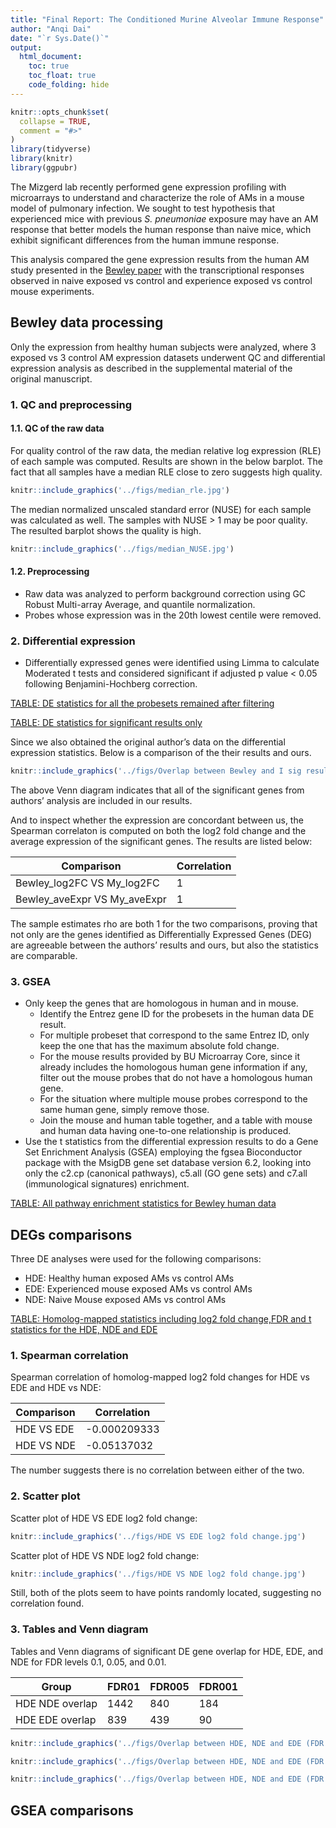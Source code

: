 ```yaml
---
title: "Final Report: The Conditioned Murine Alveolar Immune Response"
author: "Anqi Dai"
date: "`r Sys.Date()`"
output:
  html_document:
    toc: true
    toc_float: true
    code_folding: hide
---
```


```r
knitr::opts_chunk$set(
  collapse = TRUE,
  comment = "#>"
)
library(tidyverse)
library(knitr)
library(ggpubr)
```

The Mizgerd lab recently performed gene expression profiling with microarrays to understand and characterize the role of AMs in a mouse model of pulmonary infection. We sought to test hypothesis that experienced mice with previous *S. pneumoniae* exposure may have an AM response that better models the human response than naive mice, which exhibit significant differences from the human immune response.

This analysis compared the gene expression results from the human AM study presented in the [Bewley paper](https://www.atsjournals.org/doi/full/10.1164/rccm.201705-0903OC?url_ver=Z39.88-2003&rfr_id=ori%3Arid%3Acrossref.org&rfr_dat=cr_pub%3Dpubmed) with the transcriptional responses observed in naive exposed vs control and experience exposed vs control mouse experiments. 

## Bewley data processing

Only the expression from healthy human subjects were analyzed, where 3 exposed vs 3 control AM expression datasets underwent QC and differential expression analysis as described in the supplemental material of the original manuscript. 

### 1. QC and preprocessing

#### 1.1. QC of the raw data

For quality control of the raw data, the median relative log expression (RLE) of each sample was computed. Results are shown in the below barplot. The fact that all samples have a median RLE close to zero suggests high quality.

```r
knitr::include_graphics('../figs/median_rle.jpg')
```

The median normalized unscaled standard error (NUSE) for each sample was calculated as well. The samples with NUSE > 1 may be poor quality. The resulted barplot shows the quality is high.

```r
knitr::include_graphics('../figs/median_NUSE.jpg')
```

#### 1.2. Preprocessing

* Raw data was analyzed to perform background correction using GC Robust Multi-array Average, and quantile normalization. 
* Probes whose expression was in the 20th lowest centile were removed. 

### 2. Differential expression

* Differentially expressed genes were identified using Limma to calculate Moderated t tests and considered significant if adjusted p value < 0.05 following Benjamini-Hochberg correction. 

[TABLE: DE statistics for all the probesets remained after filtering](../output/differential_expression_statistics_healthy_samples_Bewley_ALL.csv)

[TABLE: DE statistics for significant results only](../output/differential_expression_statistics_healthy_samples_Bewley_SIG.csv)

Since we also obtained the original author's data on the differential expression statistics. Below is a comparison of the their results and ours.

```r
knitr::include_graphics('../figs/Overlap between Bewley and I sig result.png')
```

The above Venn diagram indicates that all of the significant genes from authors' analysis are included in our results. 

And to inspect whether the expression are concordant between us, the Spearman correlaton is computed on both the log2 fold change and the average expression of the significant genes. The results are listed below:

Comparison | Correlation
---------- | -----------
Bewley_log2FC VS My_log2FC | 1
Bewley_aveExpr VS My_aveExpr | 1

The sample estimates rho are both 1 for the two comparisons, proving that not only are the genes identified as Differentially Expressed Genes (DEG) are agreeable between the authors' results and ours, but also the statistics are comparable.



### 3. GSEA

* Only keep the genes that are homologous in human and in mouse.
    + Identify the Entrez gene ID for the probesets in the human data DE result.
    + For multiple probeset that correspond to the same Entrez ID, only keep the one that has the maximum absolute fold change.
    + For the mouse results provided by BU Microarray Core, since it already includes the homologous human gene information if any, filter out the mouse probes that do not have a homologous human gene.
    + For the situation where multiple mouse probes correspond to the same human gene, simply remove those.
    + Join the mouse and human table together, and a table with mouse and human data having one-to-one relationship is produced.


* Use the t statistics from the differential expression results to do a Gene Set Enrichment Analysis (GSEA) employing the fgsea Bioconductor package with the MsigDB gene set database version 6.2, looking into only the c2.cp (canonical pathways), c5.all (GO gene sets) and c7.all (immunological signatures) enrichment.

[TABLE: All pathway enrichment statistics for Bewley human data](../output/HDE_GSEA_results.csv)


## DEGs comparisons

Three DE analyses were used for the following comparisons:

* HDE: Healthy human exposed AMs vs control AMs
* EDE: Experienced mouse exposed AMs vs control AMs
* NDE: Naive Mouse exposed AMs vs control AMs

[TABLE: Homolog-mapped statistics including log2 fold change,FDR and t statistics for the HDE, NDE and EDE](../output/homolog_mapped_statistics_HDE_NDE_EDE.csv)

### 1. Spearman correlation

Spearman correlation of homolog-mapped log2 fold changes for HDE vs EDE and HDE vs NDE:

Comparison | Correlation
---------- | -----------
HDE VS EDE | -0.000209333
HDE VS NDE | -0.05137032

The number suggests there is no correlation between either of the two.

### 2. Scatter plot

Scatter plot of HDE VS EDE log2 fold change:

```r
knitr::include_graphics('../figs/HDE VS EDE log2 fold change.jpg')
```

Scatter plot of HDE VS NDE log2 fold change:

```r
knitr::include_graphics('../figs/HDE VS NDE log2 fold change.jpg')
```

Still, both of the plots seem to have points randomly located, suggesting no correlation found.

### 3. Tables and Venn diagram

Tables and Venn diagrams of significant DE gene overlap for HDE, EDE, and NDE for FDR levels 0.1, 0.05, and 0.01.

Group | FDR01 | FDR005 | FDR001
----- | ----- | ------ | ------
HDE NDE overlap | 1442 | 840 | 184
HDE EDE overlap | 839 | 439 | 90

```r
knitr::include_graphics('../figs/Overlap between HDE, NDE and EDE (FDR < 0.1).png')
```

```r
knitr::include_graphics('../figs/Overlap between HDE, NDE and EDE (FDR < 0.05).png')
```

```r
knitr::include_graphics('../figs/Overlap between HDE, NDE and EDE (FDR < 0.01).png')
```



## GSEA comparisons



